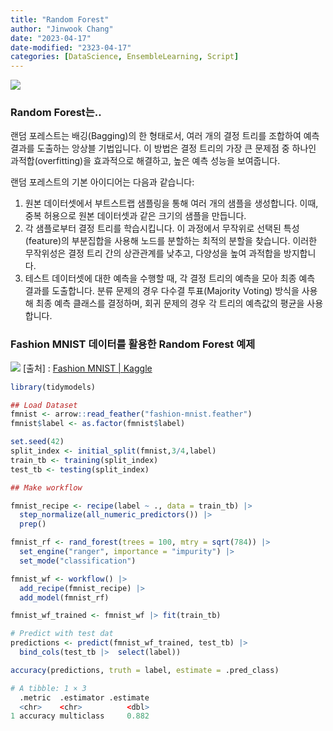 ---
title: "Random Forest"
author: "Jinwook Chang"
date: "2023-04-17"
date-modified: "2323-04-17"
categories: [DataScience, EnsembleLearning, Script]
---

![](front.jpg)


### Random Forest는..

랜덤 포레스트는 배깅(Bagging)의 한 형태로서, 여러 개의 결정 트리를 조합하여 예측 결과를 도출하는 앙상블 기법입니다. 이 방법은 결정 트리의 가장 큰 문제점 중 하나인 과적합(overfitting)을 효과적으로 해결하고, 높은 예측 성능을 보여줍니다.

랜덤 포레스트의 기본 아이디어는 다음과 같습니다:

1.  원본 데이터셋에서 부트스트랩 샘플링을 통해 여러 개의 샘플을 생성합니다. 이때, 중복 허용으로 원본 데이터셋과 같은 크기의 샘플을 만듭니다.
2.  각 샘플로부터 결정 트리를 학습시킵니다. 이 과정에서 무작위로 선택된 특성(feature)의 부분집합을 사용해 노드를 분할하는 최적의 분할을 찾습니다. 이러한 무작위성은 결정 트리 간의 상관관계를 낮추고, 다양성을 높여 과적합을 방지합니다.
3.  테스트 데이터셋에 대한 예측을 수행할 때, 각 결정 트리의 예측을 모아 최종 예측 결과를 도출합니다. 분류 문제의 경우 다수결 투표(Majority Voting) 방식을 사용해 최종 예측 클래스를 결정하며, 회귀 문제의 경우 각 트리의 예측값의 평균을 사용합니다.

### Fashion MNIST 데이터를 활용한 Random Forest 예제

![](dataset.png) \[출처\] : [Fashion MNIST \| Kaggle](https://www.kaggle.com/datasets/zalando-research/fashionmnist)

``` r
library(tidymodels)

## Load Dataset
fmnist <- arrow::read_feather("fashion-mnist.feather")
fmnist$label <- as.factor(fmnist$label)

set.seed(42)
split_index <- initial_split(fmnist,3/4,label)
train_tb <- training(split_index)
test_tb <- testing(split_index)

## Make workflow

fmnist_recipe <- recipe(label ~ ., data = train_tb) |>
  step_normalize(all_numeric_predictors()) |> 
  prep()

fmnist_rf <- rand_forest(trees = 100, mtry = sqrt(784)) |> 
  set_engine("ranger", importance = "impurity") |> 
  set_mode("classification")

fmnist_wf <- workflow() |>
  add_recipe(fmnist_recipe) |> 
  add_model(fmnist_rf)

fmnist_wf_trained <- fmnist_wf |> fit(train_tb)

# Predict with test dat
predictions <- predict(fmnist_wf_trained, test_tb) |> 
  bind_cols(test_tb |>  select(label))

accuracy(predictions, truth = label, estimate = .pred_class)
```

``` r
# A tibble: 1 × 3
  .metric  .estimator .estimate
  <chr>    <chr>          <dbl>
1 accuracy multiclass     0.882
```
